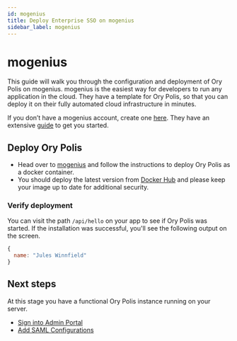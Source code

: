 ```yaml
---
id: mogenius
title: Deploy Enterprise SSO on mogenius
sidebar_label: mogenius
---
```


# mogenius

This guide will walk you through the configuration and deployment of Ory Polis on mogenius. mogenius is the easiest way for
developers to run any application in the cloud. They have a template for Ory Polis, so that you can deploy it on their fully
automated cloud infrastructure in minutes.

If you don’t have a mogenius account, create one [here](https://studio.mogenius.com/user/registration). They have an extensive
[guide](https://docs.mogenius.com/overview/quickstart) to get you started.

## Deploy Ory Polis

- Head over to [mogenius](https://docs.mogenius.com/templates-and-services/various/saml-jackson) and follow the instructions to
  deploy Ory Polis as a docker container.
- You should deploy the latest version from [Docker Hub](https://hub.docker.com/r/boxyhq/jackson/tags) and please keep your image
  up to date for additional security.

### Verify deployment

You can visit the path `/api/hello` on your app to see if Ory Polis was started. If the installation was successful, you'll see
the following output on the screen.

```javascript
{
  name: "Jules Winnfield"
}
```

## Next steps

At this stage you have a functional Ory Polis instance running on your server.

- [Sign into Admin Portal](../../admin-portal/index.mdx#authentication-methods)
- [Add SAML Configurations](../../admin-portal/enterprise-sso.mdx)
